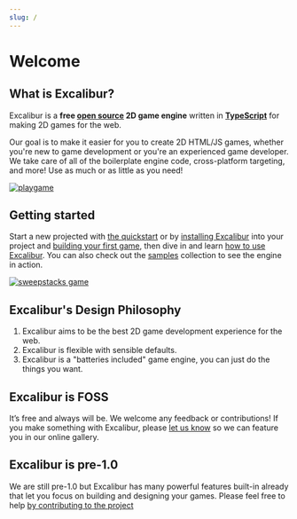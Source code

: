 ```yaml
---
slug: /
---
```

# Welcome

## What is Excalibur?

Excalibur is a **free [open source](https://github.com/excaliburjs/Excalibur) 2D game engine** written in **[TypeScript](https://www.typescriptlang.org/)** for making 2D games for the web.

Our goal is to make it easier for you to create 2D HTML/JS games, whether you're new to game development or you're an experienced game developer. We take care of all of the boilerplate engine code, cross-platform targeting, and more! Use as much or as little as you need!

[![playgame](00-welcome/loading.gif)](/docs/getting-started)

## Getting started

Start a new projected with [the quickstart](/docs/quick-start) or by [installing Excalibur](/docs/installation) into your project and [building your first game](/docs/getting-started), then dive in and learn [how to use Excalibur](/docs/engine). You can also check out the [samples](/samples) collection to see the engine in action.

[![sweepstacks game](00-welcome/sweep.gif)](https://excaliburjs.com/sweep/)


## Excalibur's Design Philosophy

1. Excalibur aims to be the best 2D game development experience for the web.
2. Excalibur is flexible with sensible defaults.
3. Excalibur is a "batteries included" game engine, you can just do the things you want.

## Excalibur is FOSS

It’s free and always will be. We welcome any feedback or contributions! If you make something with Excalibur, please [let us know](https://github.com/excaliburjs/Excalibur/discussions?discussions_q=category%3A%22Show+and+tell%22) so we can feature you in our online gallery.

## Excalibur is pre-1.0

We are still pre-1.0 but Excalibur has many powerful features built-in already that let you focus on building and designing your games. Please feel free to help [by contributing to the project](https://github.com/excaliburjs/Excalibur/)